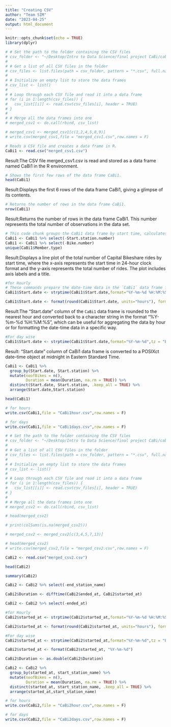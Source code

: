 ```yaml
---
title: "Creating CSV"
author: "Team SIM"
date: "2023-04-25"
output: html_document
---
```


```r
knitr::opts_chunk$set(echo = TRUE)
library(dplyr)

```


```r
# # Set the path to the folder containing the CSV files
# csv_folder <- "~/Desktop/Intro to Data Science/final project CaBi/cabi all csv/csv/1 set"
# 
# # Get a list of all CSV files in the folder
# csv_files <- list.files(path = csv_folder, pattern = "*.csv", full.names = TRUE)
# 
# # Initialize an empty list to store the data frames
# csv_list <- list()
# 
# # Loop through each CSV file and read it into a data frame
# for (i in 1:length(csv_files)) {
#   csv_list[[i]] <- read.csv(csv_files[i], header = TRUE)
# }
# 
# # Merge all the data frames into one
# merged_csv1 <- do.call(rbind, csv_list)

```


```r
# merged_csv1 <- merged_csv1[c(1,2,4,5,8,9)]
# write.csv(merged_csv1,file = "merged_csv1.csv",row.names = F)

```


```r
# Reads a CSV file and creates a data frame in R.
CaBi1 <- read.csv("merged_csv1.csv")
```
Result:The CSV file merged_csv1.csv is read and stored as a data frame named CaBi1 in the R environment.


```r
# Shows the first few rows of the data frame CaBi1.
head(CaBi1)
```
Result:Displays the first 6 rows of the data frame CaBi1, giving a glimpse of its contents.

```r
# Returns the number of rows in the data frame CaBi1.
nrow(CaBi1)
```
Result:Returns the number of rows in the data frame CaBi1. This number represents the total number of observations in the data set.


```r
# This code chunk groups the CaBi1 data frame by start time, calculates the total number of rides for each start time, creates a line plot of the total rides by start time using the ggplot2 package, and adds axis labels and a title to the plot.
CaBi1 <- CaBi1 %>% select(-Start.station.number)
CaBi1 <- CaBi1 %>% select(-Bike.number)
unique(CaBi1$Member.type)
```
Result:Displays a line plot of the total number of Capital Bikeshare rides by start time, where the x-axis represents the start time in 24-hour clock format and the y-axis represents the total number of rides. The plot includes axis labels and a title.

```r
#for Hourly
# These commands prepare the date-time data in the `CaBi1` data frame for time-based analyses by converting the "Start.date" column to a POSIXct date-time object in Eastern Standard Time and rounding it to the nearest hour.
CaBi1$Start.date <- strptime(CaBi1$Start.date,format="%Y-%m-%d %H:%M:%S",tz = "EST")

CaBi1$Start.date <- format(round(CaBi1$Start.date, units="hours"), format="%Y-%m-%d %H:%M:%S")
```
Result:The "Start.date" column of the `CaBi1` data frame is rounded to the nearest hour and converted back to a character string in the format "%Y-%m-%d %H:%M:%S", which can be useful for aggregating the data by hour or for formatting the date-time data in a specific way.

```r
#For day wise
CaBi1$Start.date <- strptime(CaBi1$Start.date,format="%Y-%m-%d",tz = "EST")
```
Result: "Start.date" column of CaBi1 data frame is converted to a POSIXct date-time object at midnight in Eastern Standard Time.

```r
CaBi1 <- CaBi1 %>% 
  group_by(Start.date, Start.station) %>% 
  mutate(noofBikes = n(), 
         Duration = mean(Duration, na.rm = TRUE)) %>% 
  distinct(Start.date, Start.station, .keep_all = TRUE) %>% 
  arrange(Start.date,Start.station)
```


```r
head(CaBi1)
```


```r
# for hours
write.csv(CaBi1,file = "CaBi1hour.csv",row.names = F)
```


```r
# for days
write.csv(CaBi1,file = "CaBi1days.csv",row.names = F)
```


```r
# # Set the path to the folder containing the CSV files
# csv_folder <- "~/Desktop/Intro to Data Science/final project CaBi/cabi all csv/csv/2 set"
# 
# # Get a list of all CSV files in the folder
# csv_files <- list.files(path = csv_folder, pattern = "*.csv", full.names = TRUE)
# 
# # Initialize an empty list to store the data frames
# csv_list <- list()
# 
# # Loop through each CSV file and read it into a data frame
# for (i in 1:length(csv_files)) {
#   csv_list[[i]] <- read.csv(csv_files[i], header = TRUE)
# }
# 
# # Merge all the data frames into one
# merged_csv2 <- do.call(rbind, csv_list)

```

```r
# head(merged_csv2)
```


```r
# print(colSums(is.na(merged_csv2)))

```


```r
# merged_csv2 <- merged_csv2[c(3,4,5,7,13)]
```


```r
# head(merged_csv2)
# write.csv(merged_csv2,file = "merged_csv2.csv",row.names = F)
```

```r
CaBi2 <- read.csv("merged_csv2.csv")
```

```r
head(CaBi2)
```

```r
summary(CaBi2)
```



```r
CaBi2 <- CaBi2 %>% select(-end_station_name)

```


```r
CaBi2$Duration <- difftime(CaBi2$ended_at, CaBi2$started_at)

```


```r

CaBi2 <- CaBi2 %>% select(-ended_at)
```


```r
#for Hourly
CaBi2$started_at <- strptime(CaBi2$started_at,format="%Y-%m-%d %H:%M:%S",tz = "EST")

CaBi2$started_at <- format(round(CaBi2$started_at, units="hours"), format="%Y-%m-%d %H:%M:%S")
```




```r
#For day wise
CaBi2$started_at <- strptime(CaBi2$started_at,format="%Y-%m-%d",tz = "EST")

CaBi2$started_at <- format(CaBi2$started_at, "%Y-%m-%d")
```


```r
CaBi2$Duration <- as.double(CaBi2$Duration)
```



```r
CaBi2 <- CaBi2 %>% 
  group_by(started_at, start_station_name) %>% 
  mutate(noofBikes = n(),
         Duration = mean(Duration, na.rm = TRUE)) %>% 
  distinct(started_at, start_station_name, .keep_all = TRUE) %>% 
  arrange(started_at,start_station_name)
```


```r
# for hours
write.csv(CaBi2,file = "CaBi2hour.csv",row.names = F)
```


```r
# for days
write.csv(CaBi2,file = "CaBi2days.csv",row.names = F)
```



